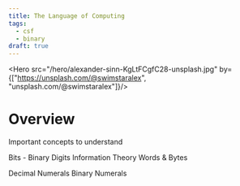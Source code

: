 ```yaml
---
title: The Language of Computing
tags:
  - csf
  - binary
draft: true
---
```



<Hero src="/hero/alexander-sinn-KgLtFCgfC28-unsplash.jpg" by={["https://unsplash.com/@swimstaralex", "unsplash.com/@swimstaralex"]}/>


# Overview

Important concepts to understand

Bits - Binary Digits
Information Theory
Words & Bytes

Decimal Numerals
Binary Numerals




